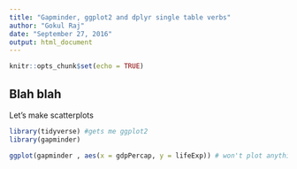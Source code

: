 ```yaml
---
title: "Gapminder, ggplot2 and dplyr single table verbs"
author: "Gokul Raj"
date: "September 27, 2016"
output: html_document
---
```


```r
knitr::opts_chunk$set(echo = TRUE)
```

## Blah blah

Let's make scatterplots

```r
library(tidyverse) #gets me ggplot2
library(gapminder)

ggplot(gapminder , aes(x = gdpPercap, y = lifeExp)) # won't plot anything
```



